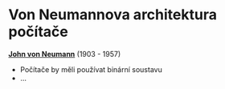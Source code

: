 # Von Neumannova architektura počítače

**[John von Neumann](https://en.wikipedia.org/wiki/Von_Neumann_architecture)** (1903 - 1957)

- Počítače by měli používat binární soustavu
- ...
